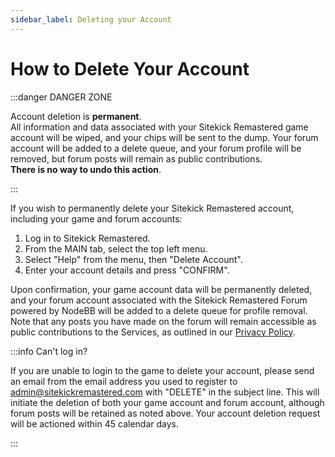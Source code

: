 ```yaml
---
sidebar_label: Deleting your Account
---
```


# How to Delete Your Account

:::danger DANGER ZONE

Account deletion is **permanent**.<br/>All information and data associated with your Sitekick Remastered game account will be wiped, and your chips will be sent to the dump. Your forum account will be added to a delete queue, and your forum profile will be removed, but forum posts will remain as public contributions.<br/>**There is no way to undo this action**.

:::

If you wish to permanently delete your Sitekick Remastered account, including your game and forum accounts:

1. Log in to Sitekick Remastered.
2. From the MAIN tab, select the top left menu.
3. Select "Help" from the menu, then "Delete Account".
4. Enter your account details and press "CONFIRM".

Upon confirmation, your game account data will be permanently deleted, and your forum account associated with the Sitekick Remastered Forum powered by NodeBB will be added to a delete queue for profile removal. Note that any posts you have made on the forum will remain accessible as public contributions to the Services, as outlined in our [Privacy Policy](/legal/privacy-policy#request).

:::info Can't log in?

If you are unable to login to the game to delete your account, please send an email from the email address you used to register to [admin@sitekickremastered.com](mailto:admin@sitekickremastered.com) with "DELETE" in the subject line. This will initiate the deletion of both your game account and forum account, although forum posts will be retained as noted above.  Your account deletion request will be actioned within 45 calendar days.

:::